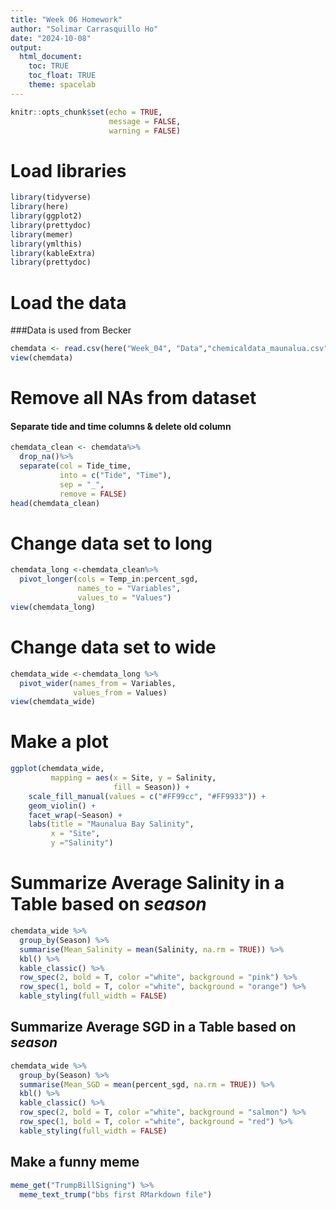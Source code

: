 ```yaml
---
title: "Week 06 Homework"
author: "Solimar Carrasquillo Ho"
date: "2024-10-08"
output:
  html_document:
    toc: TRUE
    toc_float: TRUE
    theme: spacelab
---
```


```r
knitr::opts_chunk$set(echo = TRUE,
                      message = FALSE,
                      warning = FALSE)
```

# Load libraries

```r
library(tidyverse)
library(here)
library(ggplot2)
library(prettydoc)
library(memer)
library(ymlthis)
library(kableExtra)
library(prettydoc)

```

# Load the data
###Data is used from Becker

```r
chemdata <- read.csv(here("Week_04", "Data","chemicaldata_maunalua.csv"))
view(chemdata)
```

# Remove all NAs from dataset

#### Separate tide and time columns & delete old column

```r
chemdata_clean <- chemdata%>%
  drop_na()%>%
  separate(col = Tide_time,
           into = c("Tide", "Time"),
           sep = "_",
           remove = FALSE)
head(chemdata_clean)
```

# Change data set to long
```r
chemdata_long <-chemdata_clean%>%
  pivot_longer(cols = Temp_in:percent_sgd,
               names_to = "Variables",
               values_to = "Values")
view(chemdata_long)
```

# Change data set to wide

```r
chemdata_wide <-chemdata_long %>%
  pivot_wider(names_from = Variables,
              values_from = Values)
view(chemdata_wide)
```

# Make a plot

```r
ggplot(chemdata_wide, 
         mapping = aes(x = Site, y = Salinity,
                       fill = Season)) +
    scale_fill_manual(values = c("#FF99cc", "#FF9933")) +
    geom_violin() +
    facet_wrap(~Season) +
    labs(title = "Maunalua Bay Salinity",
         x = "Site",
         y ="Salinity")
```

# Summarize **Average Salinity** in a Table based on _season_

```r
chemdata_wide %>%
  group_by(Season) %>%
  summarise(Mean_Salinity = mean(Salinity, na.rm = TRUE)) %>%
  kbl() %>%
  kable_classic() %>%
  row_spec(2, bold = T, color ="white", background = "pink") %>%
  row_spec(1, bold = T, color ="white", background = "orange") %>%
  kable_styling(full_width = FALSE)
```

## Summarize **Average SGD** in a Table based on _season_

```r
chemdata_wide %>%
  group_by(Season) %>%
  summarise(Mean_SGD = mean(percent_sgd, na.rm = TRUE)) %>%
  kbl() %>%
  kable_classic() %>%
  row_spec(2, bold = T, color ="white", background = "salmon") %>%
  row_spec(1, bold = T, color ="white", background = "red") %>%
  kable_styling(full_width = FALSE)
```

## Make a funny meme

```r
meme_get("TrumpBillSigning") %>%
  meme_text_trump("bbs first RMarkdown file")

  
```

